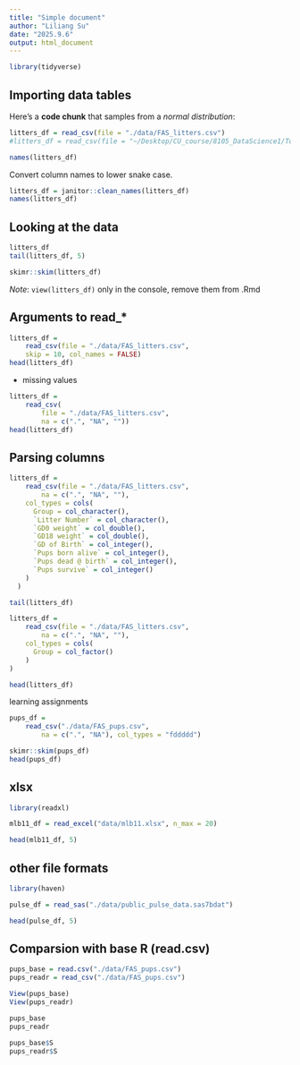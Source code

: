 ```yaml
---
title: "Simple document"
author: "Liliang Su"
date: "2025.9.6"
output: html_document
---
```


```r
library(tidyverse)
```


## Importing data tables

Here's a **code chunk** that samples from 
a _normal distribution_:

```r
litters_df = read_csv(file = "./data/FAS_litters.csv")
#litters_df = read_csv(file = "~/Desktop/CU_course/8105_DataScience1/Topic2_DataWrangling_1/data/FAS_litters.csv")

names(litters_df)
```

Convert column names to lower snake case.
```r
litters_df = janitor::clean_names(litters_df)
names(litters_df)
```


## Looking at the data

```r
litters_df
tail(litters_df, 5)
```
```r
skimr::skim(litters_df)
```

*Note*: `view(litters_df)` only in the console, remove them from .Rmd

## Arguments to read_*

```r
litters_df = 
    read_csv(file = "./data/FAS_litters.csv",
    skip = 10, col_names = FALSE)
head(litters_df)


```

*   missing values
```r
litters_df = 
    read_csv(
        file = "./data/FAS_litters.csv",
        na = c(".", "NA", ""))
head(litters_df)
```

## Parsing columns
```r
litters_df = 
    read_csv(file = "./data/FAS_litters.csv",
        na = c(".", "NA", ""),
    col_types = cols(
      Group = col_character(),
      `Litter Number` = col_character(),
      `GD0 weight` = col_double(),
      `GD18 weight` = col_double(),
      `GD of Birth` = col_integer(),
      `Pups born alive` = col_integer(),
      `Pups dead @ birth` = col_integer(),
      `Pups survive` = col_integer()
    )
  )

tail(litters_df)
```

```r
litters_df = 
    read_csv(file = "./data/FAS_litters.csv",
        na = c(".", "NA", ""),
    col_types = cols(
      Group = col_factor()
    )
)

head(litters_df)
```

learning assignments
```r
pups_df = 
    read_csv("./data/FAS_pups.csv",
        na = c(".", "NA"), col_types = "fddddd")

skimr::skim(pups_df)
head(pups_df)
```

## xlsx
```r
library(readxl)

mlb11_df = read_excel("data/mlb11.xlsx", n_max = 20)

head(mlb11_df, 5)
```

## other file formats
```r
library(haven)

pulse_df = read_sas("./data/public_pulse_data.sas7bdat")

head(pulse_df, 5)
```

## Comparsion with base R (read.csv)
```r
pups_base = read.csv("./data/FAS_pups.csv")
pups_readr = read_csv("./data/FAS_pups.csv")

View(pups_base)
View(pups_readr)

pups_base
pups_readr

pups_base$S
pups_readr$S
```